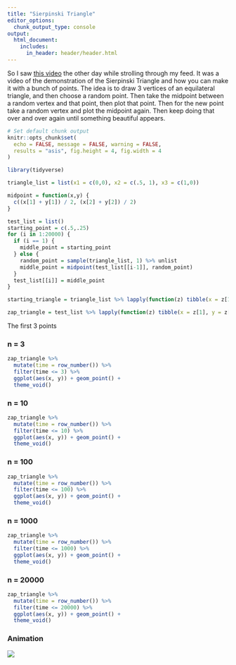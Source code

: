 ```yaml
---
title: "Sierpinski Triangle"
editor_options: 
  chunk_output_type: console
output:
  html_document:
    includes:
      in_header: header/header.html
---
```



So I saw [this video](https://www.youtube.com/watch?v=Fgu5-3ihVVI) the other day while strolling through my feed. It was a video of the demonstration of the Sierpinski Triangle and how you can make it with a bunch of points. The idea is to draw 3 vertices of an equilateral triangle, and then choose a random point. Then take the midpoint between a random vertex and that point, then plot that point. Then for the new point take a random vertex and plot the midpoint again. Then keep doing that over and over again until something beautiful appears.

```r
# Set default chunk output
knitr::opts_chunk$set(
  echo = FALSE, message = FALSE, warning = FALSE,
  results = "asis", fig.height = 4, fig.width = 4
)
```

```r
library(tidyverse)
```


```r
triangle_list = list(x1 = c(0,0), x2 = c(.5, 1), x3 = c(1,0))

midpoint = function(x,y) {
  c((x[1] + y[1]) / 2, (x[2] + y[2]) / 2)
}

test_list = list()
starting_point = c(.5,.25)
for (i in 1:20000) {
  if (i == 1) {
    middle_point = starting_point
  } else {
    random_point = sample(triangle_list, 1) %>% unlist
    middle_point = midpoint(test_list[[i-1]], random_point)
  }
  test_list[[i]] = middle_point
}

starting_triangle = triangle_list %>% lapply(function(z) tibble(x = z[1], y = z[2])) %>% bind_rows()

zap_triangle = test_list %>% lapply(function(z) tibble(x = z[1], y = z[2])) %>% bind_rows() %>% bind_rows(starting_triangle, .)
```

The first 3 points

### n = 3

```r
zap_triangle %>%
  mutate(time = row_number()) %>%
  filter(time <= 3) %>%
  ggplot(aes(x, y)) + geom_point() +
  theme_void()
```

### n = 10

```r
zap_triangle %>%
  mutate(time = row_number()) %>%
  filter(time <= 10) %>%
  ggplot(aes(x, y)) + geom_point() +
  theme_void()
```

### n = 100

```r
zap_triangle %>%
  mutate(time = row_number()) %>%
  filter(time <= 100) %>%
  ggplot(aes(x, y)) + geom_point() +
  theme_void()
```

### n = 1000

```r
zap_triangle %>%
  mutate(time = row_number()) %>%
  filter(time <= 1000) %>%
  ggplot(aes(x, y)) + geom_point() +
  theme_void()
```

### n = 20000

```r
zap_triangle %>%
  mutate(time = row_number()) %>%
  filter(time <= 20000) %>%
  ggplot(aes(x, y)) + geom_point() +
  theme_void()
```

### Animation

![](sierpinski.gif)
